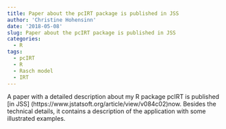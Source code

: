 ```yaml
---
title: Paper about the pcIRT package is published in JSS
author: 'Christine Hohensinn'
date: '2018-05-08'
slug: Paper about the pcIRT package is published in JSS
categories:
  - R
tags:
  - pcIRT
  - R
  - Rasch model
  - IRT
---
```


A paper with a detailed description about my R package pcIRT is published [in JSS] (https://www.jstatsoft.org/article/view/v084c02)now. Besides the technical details, it contains a description of the application with some illustrated examples.